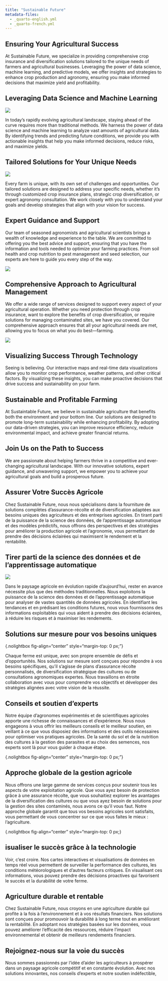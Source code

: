 ```yaml
---
title: "Sustainable Future"
metadata-files: 
  - _quarto-english.yml
  - _quarto-french.yml
---
```


::: {.content-visible when-profile="english"}

## Ensuring Your Agricultural Success

At Sustainable Future, we specialize in providing comprehensive crop insurance and diversification solutions tailored to the unique needs of farmers and agricultural businesses. Leveraging the power of data science, machine learning, and predictive models, we offer insights and strategies to enhance crop production and agronomy, ensuring you make informed decisions that maximize yield and profitability.


## Leveraging Data Science and Machine Learning

![](images\ai_agri.jpg){.nolightbox fig-align="center" style="margin-top: 0 px;"}

In today's rapidly evolving agricultural landscape, staying ahead of the curve requires more than traditional methods. We harness the power of data science and machine learning to analyze vast amounts of agricultural data. By identifying trends and predicting future conditions, we provide you with actionable insights that help you make informed decisions, reduce risks, and maximize yields.

## Tailored Solutions for Your Unique Needs

![](images\1704164613293.jpeg){.nolightbox fig-align="center" style="margin-top: 0 px;"}

Every farm is unique, with its own set of challenges and opportunities. Our tailored solutions are designed to address your specific needs, whether it's through customized crop insurance plans, strategic crop diversification, or expert agronomy consultation. We work closely with you to understand your goals and develop strategies that align with your vision for success.

## Expert Guidance and Support
Our team of seasoned agronomists and agricultural scientists brings a wealth of knowledge and experience to the table. We are committed to offering you the best advice and support, ensuring that you have the information and tools needed to optimize your farming practices. From soil health and crop nutrition to pest management and seed selection, our experts are here to guide you every step of the way.

![](images\scence6.webp){.nolightbox fig-align="center" style="margin-top: 0 px;"}

## Comprehensive Approach to Agricultural Management
We offer a wide range of services designed to support every aspect of your agricultural operation. Whether you need protection through crop insurance, want to explore the benefits of crop diversification, or require solutions for managing contaminated sites, we have you covered. Our comprehensive approach ensures that all your agricultural needs are met, allowing you to focus on what you do best—farming.


![](images\big-data-in-farming.jpg){.nolightbox fig-align="center" style="margin-top: 0 px;"}



## Visualizing Success Through Technology
Seeing is believing. Our interactive maps and real-time data visualizations allow you to monitor crop performance, weather patterns, and other critical factors. By visualizing these insights, you can make proactive decisions that drive success and sustainability on your farm.

## Sustainable and Profitable Farming
At Sustaintable Future, we believe in sustainable agriculture that benefits both the environment and your bottom line. Our solutions are designed to promote long-term sustainability while enhancing profitability. By adopting our data-driven strategies, you can improve resource efficiency, reduce environmental impact, and achieve greater financial returns.

## Join Us on the Path to Success
We are passionate about helping farmers thrive in a competitive and ever-changing agricultural landscape. With our innovative solutions, expert guidance, and unwavering support, we empower you to achieve your agricultural goals and build a prosperous future.

:::



::: {.content-visible when-profile="french"}

## Assurer Votre Succès Agricole

Chez Sustainable Future, nous nous spécialisons dans la fourniture de solutions complètes d'assurance-récolte et de diversification adaptées aux besoins uniques des agriculteurs et des entreprises agricoles. En tirant parti de la puissance de la science des données, de l'apprentissage automatique et des modèles prédictifs, nous offrons des perspectives et des stratégies pour améliorer la production agricole et l'agronomie, vous permettant de prendre des décisions éclairées qui maximisent le rendement et la rentabilité.

## Tirer parti de la science des données et de l'apprentissage automatique

![](images\ai_agri.jpg){.nolightbox fig-align="center" style="margin-top: 0 px;"}

Dans le paysage agricole en évolution rapide d'aujourd'hui, rester en avance nécessite plus que des méthodes traditionnelles. Nous exploitons la puissance de la science des données et de l'apprentissage automatique pour analyser de vastes quantités de données agricoles. En identifiant les tendances et en prédisant les conditions futures, nous vous fournissons des informations exploitables qui vous aident à prendre des décisions éclairées, à réduire les risques et à maximiser les rendements.

## Solutions sur mesure pour vos besoins uniques
{.nolightbox fig-align="center" style="margin-top: 0 px;"}

Chaque ferme est unique, avec son propre ensemble de défis et d'opportunités. Nos solutions sur mesure sont conçues pour répondre à vos besoins spécifiques, qu'il s'agisse de plans d'assurance récolte personnalisés, de diversification stratégique des cultures ou de consultations agronomiques expertes. Nous travaillons en étroite collaboration avec vous pour comprendre vos objectifs et développer des stratégies alignées avec votre vision de la réussite.

## Conseils et soutien d'experts
Notre équipe d'agronomes expérimentés et de scientifiques agricoles apporte une richesse de connaissances et d'expérience. Nous nous engageons à vous offrir les meilleurs conseils et le meilleur soutien, en veillant à ce que vous disposiez des informations et des outils nécessaires pour optimiser vos pratiques agricoles. De la santé du sol et de la nutrition des cultures à la gestion des parasites et au choix des semences, nos experts sont là pour vous guider à chaque étape.

{.nolightbox fig-align="center" style="margin-top: 0 px;"}

## Approche globale de la gestion agricole
Nous offrons une large gamme de services conçus pour soutenir tous les aspects de votre exploitation agricole. Que vous ayez besoin de protection grâce à une assurance récolte, que vous souhaitiez explorer les avantages de la diversification des cultures ou que vous ayez besoin de solutions pour la gestion des sites contaminés, nous avons ce qu'il vous faut. Notre approche globale garantit que tous vos besoins agricoles sont satisfaits, vous permettant de vous concentrer sur ce que vous faites le mieux : l'agriculture.

{.nolightbox fig-align="center" style="margin-top: 0 px;}

## isualiser le succès grâce à la technologie
Voir, c'est croire. Nos cartes interactives et visualisations de données en temps réel vous permettent de surveiller la performance des cultures, les conditions météorologiques et d'autres facteurs critiques. En visualisant ces informations, vous pouvez prendre des décisions proactives qui favorisent le succès et la durabilité de votre ferme.

## Agriculture durable et rentable
Chez Sustainable Future, nous croyons en une agriculture durable qui profite à la fois à l'environnement et à vos résultats financiers. Nos solutions sont conçues pour promouvoir la durabilité à long terme tout en améliorant la rentabilité. En adoptant nos stratégies basées sur les données, vous pouvez améliorer l'efficacité des ressources, réduire l'impact environnemental et obtenir de meilleurs rendements financiers.

## Rejoignez-nous sur la voie du succès
Nous sommes passionnés par l'idée d'aider les agriculteurs à prospérer dans un paysage agricole compétitif et en constante évolution. Avec nos solutions innovantes, nos conseils d'experts et notre soutien indéfectible, 

:::